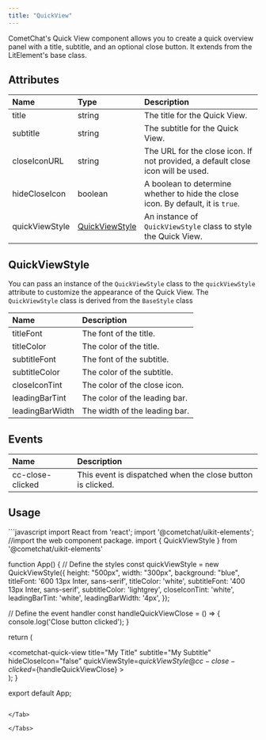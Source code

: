 ```yaml
---
title: "QuickView"
---
```


CometChat's Quick View component allows you to create a quick overview panel with a title, subtitle, and an optional close button. It extends from the LitElement's base class.

## Attributes

| Name           | Type                                                                     | Description                                                                      |
| :-------------- | :------------------------------------------------------------------------ | :-------------------------------------------------------------------------------- |
| title          | string                                                                   | The title for the Quick View.                                                    |
| subtitle       | string                                                                   | The subtitle for the Quick View.                                                 |
| closeIconURL   | string                                                                   | The URL for the close icon. If not provided, a default close icon will be used.  |
| hideCloseIcon  | boolean                                                                  | A boolean to determine whether to hide the close icon. By default, it is `true`. |
| quickViewStyle | [QuickViewStyle](/web-elements/cometchat-quick-view#quickviewstyle) | An instance of `QuickViewStyle` class to style the Quick View.                   |

## QuickViewStyle

You can pass an instance of the `QuickViewStyle` class to the `quickViewStyle` attribute to customize the appearance of the Quick View. The `QuickViewStyle` class is derived from the `BaseStyle` class

| Name            | Description                   |
| :--------------- | :----------------------------- |
| titleFont       | The font of the title.        |
| titleColor      | The color of the title.       |
| subtitleFont    | The font of the subtitle.     |
| subtitleColor   | The color of the subtitle.    |
| closeIconTint   | The color of the close icon.  |
| leadingBarTint  | The color of the leading bar. |
| leadingBarWidth | The width of the leading bar. |

## Events

| Name             | Description                                                |
| :---------------- | :---------------------------------------------------------- |
| cc-close-clicked | This event is dispatched when the close button is clicked. |

## Usage

<Tabs>
<Tab title="JavaScript">
```javascript
import React from 'react';
import '@cometchat/uikit-elements'; //import the web component package.
import { QuickViewStyle } from '@cometchat/uikit-elements'

function App() {
  // Define the styles
  const quickViewStyle = new QuickViewStyle({
    height: "500px",
    width: "300px",
    background: "blue",
    titleFont: '600 13px Inter, sans-serif',
    titleColor: 'white',
    subtitleFont: '400 13px Inter, sans-serif',
    subtitleColor: 'lightgrey',
    closeIconTint: 'white',
    leadingBarTint: 'white',
    leadingBarWidth: '4px',
  });

  // Define the event handler
  const handleQuickViewClose = () => {
    console.log('Close button clicked');
  }

  return (
    <div className="App">
      <cometchat-quick-view 
        title="My Title" 
        subtitle="My Subtitle" 
        hideCloseIcon="false"
        quickViewStyle=${quickViewStyle}
        @cc-close-clicked=${handleQuickViewClose}
      ></cometchat-quick-view>
    </div>
  );
}

export default App;
```

</Tab>

</Tabs>
